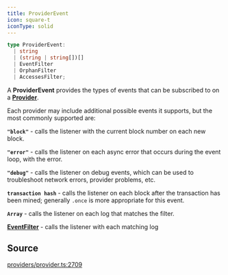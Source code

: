 ```yaml
---
title: ProviderEvent
icon: square-t
iconType: solid
---
```


```ts
type ProviderEvent: 
  | string
  | (string | string[])[]
  | EventFilter
  | OrphanFilter
  | AccessesFilter;
```

A **ProviderEvent** provides the types of events that can be subscribed to on a [**Provider**](/sdk/content/interfaces/Provider).

Each provider may include additional possible events it supports, but the most commonly supported are:

**`"block"`** - calls the listener with the current block number on each new block.

**`"error"`** - calls the listener on each async error that occurs during the event loop, with the error.

**`"debug"`** - calls the listener on debug events, which can be used to troubleshoot network errors, provider
problems, etc.

**`transaction hash`** - calls the listener on each block after the transaction has been mined; generally `.once` is
more appropriate for this event.

**`Array`** - calls the listener on each log that matches the filter.

[**EventFilter**](/sdk/content/interfaces/EventFilter) - calls the listener with each matching log

## Source

[providers/provider.ts:2709](https://github.com/dominant-strategies/quais.js/blob/c1c12d43f9d34c6baad2b0542bd6d0acd6fefcbf/src/providers/provider.ts#L2709)
